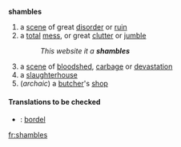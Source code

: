 {{Engnoun}}
{{wikipedia}}
'''shambles'''
# a [[scene]] of great [[disorder]] or [[ruin]]
# a [[total]] [[mess]], or great [[clutter]] or [[jumble]]
#:''This website it a '''shambles'''''
# a [[scene]] of [[bloodshed]], [[carbage]] or [[devastation]]
# a [[slaughterhouse]]
# (''archaic'') a [[butcher]]'s [[shop]]
====Translations to be checked====
*{{fr}}: [[bordel]]

[[fr:shambles]]